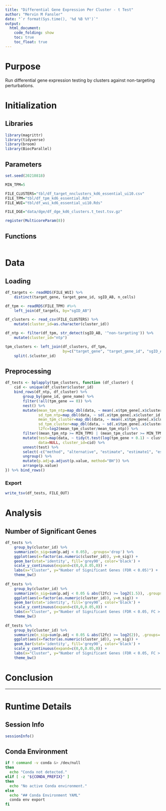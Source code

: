```yaml
---
title: "Differential Gene Expression Per Cluster - t Test"
author: "Mervin M Fansler"
date: "`r format(Sys.time(), '%d %B %Y')`"
output: 
  html_document: 
    code_folding: show
    toc: true
    toc_float: true
---
```


# Purpose

Run differential gene expression testing by clusters against non-targeting perturbations.

# Initialization

## Libraries
```r
library(magrittr)
library(tidyverse)
library(broom)
library(BiocParallel)
```

## Parameters
```r
set.seed(20210818)

MIN_TPM=5

FILE_CLUSTERS="tbl/df_target_nnclusters_kd6_essential_ui10.csv"
FILE_TPM="tbl/df_tpm_kd6_essential.Rds"
FILE_WUI="tbl/df_wui_kd6_essential_ui10.Rds"

FILE_DGE="data/dge/df_dge_kd6_clusters.t_test.tsv.gz"

register(MulticoreParam(8))
```

## Functions

```r

```

# Data
## Loading
```r
df_targets <- readRDS(FILE_WUI) %>%
    distinct(target_gene, target_gene_id, sgID_AB, n_cells)

df_tpm <- readRDS(FILE_TPM) #%>%
    left_join(df_targets, by="sgID_AB")

df_clusters <- read_csv(FILE_CLUSTERS) %>%
    mutate(cluster_id=as.character(cluster_id))

df_ntp <- filter(df_tpm, str_detect(sgID_AB, '^non-targeting')) %>%
    mutate(cluster_id="ntp")

tpm_clusters <- left_join(df_clusters, df_tpm,
                          by=c("target_gene", "target_gene_id", "sgID_AB")) %>%
    split(.$cluster_id)
```

## Preprocessing
```r
df_tests <- bplapply(tpm_clusters, function (df_cluster) {
    cid <- unique(df_cluster$cluster_id)
    bind_rows(df_ntp, df_cluster) %>%
        group_by(gene_id, gene_name) %>%
        filter(!all(tpm_gene == 0)) %>%
        nest() %>%
        mutate(mean_tpm_ntp=map_dbl(data, ~ mean(.x$tpm_gene[.x$cluster_id == "ntp"])),
               sd_tpm_ntp=map_dbl(data, ~ sd(.x$tpm_gene[.x$cluster_id == "ntp"])),
               mean_tpm_cluster=map_dbl(data, ~ mean(.x$tpm_gene[.x$cluster_id != "ntp"])),
               sd_tpm_cluster=map_dbl(data, ~ sd(.x$tpm_gene[.x$cluster_id != "ntp"])),
               l2fc=log2(mean_tpm_cluster/mean_tpm_ntp)) %>%
        filter((mean_tpm_ntp >= MIN_TPM) | (mean_tpm_cluster >= MIN_TPM)) %>%
        mutate(test=map(data, ~ tidy(t.test(log(tpm_gene + 0.1) ~ cluster_id, data=.x))),
               data=NULL, cluster_id=cid) %>%
        unnest(test) %>%
        select(-c("method", "alternative", "estimate", "estimate1", "estimate2", "parameter", "conf.low", "conf.high")) %>%
        ungroup() %>%
        mutate(p.adj=p.adjust(p.value, method="BH")) %>%
        arrange(p.value)
}) %>% bind_rows()
```

### Export
```r
write_tsv(df_tests, FILE_OUT)
```

# Analysis

## Number of Significant Genes

```r
df_tests %>%
    group_by(cluster_id) %>%
    summarize(n_sig=sum(p.adj < 0.05), .groups='drop') %>%
    ggplot(aes(x=factor(as.numeric(cluster_id)), y=n_sig)) +
    geom_bar(stat='identity', fill='grey90', color='black') +
    scale_y_continuous(expand=c(0,0,0.05,0)) +
    labs(x="Cluster", y="Number of Significant Genes (FDR < 0.05)") +
    theme_bw()
    
df_tests %>%
    group_by(cluster_id) %>%
    summarize(n_sig=sum(p.adj < 0.05 & abs(l2fc) >= log2(1.5)), .groups='drop') %>%
    ggplot(aes(x=factor(as.numeric(cluster_id)), y=n_sig)) +
    geom_bar(stat='identity', fill='grey90', color='black') +
    scale_y_continuous(expand=c(0,0,0.05,0)) +
    labs(x="Cluster", y="Number of Significant Genes (FDR < 0.05, FC > 1.5)") +
    theme_bw()
    
df_tests %>%
    group_by(cluster_id) %>%
    summarize(n_sig=sum(p.adj < 0.05 & abs(l2fc) >= log2(2)), .groups='drop') %>%
    ggplot(aes(x=factor(as.numeric(cluster_id)), y=n_sig)) +
    geom_bar(stat='identity', fill='grey90', color='black') +
    scale_y_continuous(expand=c(0,0,0.05,0)) +
    labs(x="Cluster", y="Number of Significant Genes (FDR < 0.05, FC > 2)") +
    theme_bw()
```

# Conclusion

<!--
What was found?
Clearly state conclusions.
Was there anything unexpected?
Are there unanswered questions?
What should be worked on next?
-->

---

# Runtime Details
## Session Info
```r
sessionInfo()
```

## Conda Environment
```bash
if ! command -v conda &> /dev/null
then
  echo "Conda not detected."
elif [ -z "${CONDA_PREFIX}" ]
then
  echo "No active Conda environment."
else
  echo "## Conda Environment YAML"
  conda env export
fi
```
